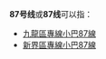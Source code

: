 {{线路名消歧义}}
'''87号线'''或'''87线'''可以指：
* [[九龍區專線小巴87線|九龍區專線小巴87線]]
* [[新界區專線小巴87線|新界區專線小巴87線]]

{{disambig|cat=四字路线名消歧义}}
